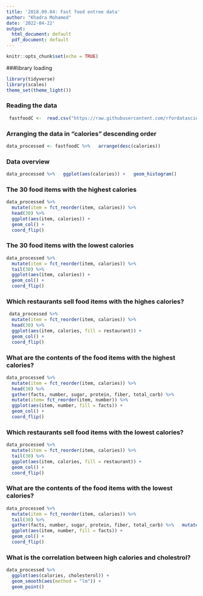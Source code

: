 ---
title: '2018.09.04: Fast food entree data'
author: "Khadra Mohamed"
date: '2022-04-22'
output:
  html_document: default
  pdf_document: default
---

```{r setup, include=FALSE}
knitr::opts_chunk$set(echo = TRUE)
```

###library loading

```{r library loading}
library(tidyverse) 
library(scales) 
theme_set(theme_light())
```

### Reading the data

```{r reading the data}
 fastfoodC <-  read.csv("https://raw.githubusercontent.com/rfordatascience/tidytuesday/master/data/2018/2018-09-04/fastfood_calories.csv")
```

### Arranging the data in “calories” descending order

```{r arranging the data in "calories "descending order}
data_processed <- fastfoodC %>%   arrange(desc(calories))
```

### Data overview

```{r Data overview}
data_processed %>%   ggplot(aes(calories)) +   geom_histogram()
```

### The 30 food items with the highest calories

```{r 30 food items with the highest calories}
data_processed %>%   
  mutate(item = fct_reorder(item, calories)) %>%   
  head(30) %>%   
  ggplot(aes(item, calories)) +   
  geom_col() +   
  coord_flip()
```

### The 30 food items with the lowest calories

```{r 30 food items with the lowest calories }
data_processed %>%   
  mutate(item = fct_reorder(item, calories)) %>%   
  tail(30) %>%   
  ggplot(aes(item, calories)) +   
  geom_col() +
  coord_flip()
```

### Which restaurants sell food items with the highes calories?

```{r which resturants sell food items with high calories?}
 data_processed %>%   
  mutate(item = fct_reorder(item, calories)) %>%   
  head(30) %>%   
  ggplot(aes(item, calories, fill = restaurant)) +   
  geom_col() +   
  coord_flip()
```

### What are the contents of the food items with the highest calories?

```{r contents of the food items with the highest calories}
data_processed %>%   
  mutate(item = fct_reorder(item, calories)) %>%   
  head(30) %>%
  gather(facts, number, sugar, protein, fiber, total_carb) %>%
  mutate(item= fct_reorder(item, number)) %>%
  ggplot(aes(item, number, fill = facts)) +
  geom_col() +
  coord_flip()
```

### Which restaurants sell food items with the lowest calories?

```{r which resturants sell food items with low calories? }
data_processed %>%
  mutate(item = fct_reorder(item, calories)) %>%
  tail(30) %>%
  ggplot(aes(item, calories, fill = restaurant)) +
  geom_col() +
  coord_flip()
```

### What are the contents of the food items with the lowest calories?

```{r contents of the food items with the lowest calories }
data_processed %>%
  mutate(item = fct_reorder(item, calories)) %>%
  tail(30) %>%
  gather(facts, number, sugar, protein, fiber, total_carb) %>%   mutate(item= fct_reorder(item, number)) %>%
  ggplot(aes(item, number, fill = facts)) +
  geom_col() +
  coord_flip()
```

### What is the correlation between high calories and cholestrol?

```{r correlation between high calories and cholestrol}
data_processed %>%
  ggplot(aes(calories, cholesterol)) +
  geom_smooth(aes(method = "lm")) +
  geom_point()
```

